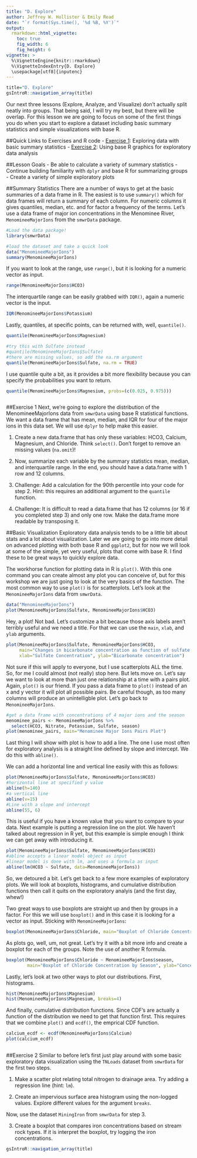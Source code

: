 ```yaml
---
title: "D. Explore"
author: Jeffrey W. Hollister & Emily Read
date: "`r format(Sys.time(), '%d %B, %Y')`"
output: 
  rmarkdown::html_vignette:
    toc: true
    fig_width: 6
    fig_height: 6
vignette: >
  %\VignetteEngine{knitr::rmarkdown}
  %\VignetteIndexEntry{D. Explore}
  \usepackage[utf8]{inputenc}
---
```


```r
title="D. Explore"
gsIntroR::navigation_array(title)
```


Our next three lessons (Explore, Analyze, and Visualize) don't actually split neatly into groups.  That being said, I will try my best, but there will be overlap.  For this lesson we are going to focus on some of the first things you do when you start to explore a dataset including basic summary statistics and simple visualizations with base R.

##Quick Links to Exercises and R code
- [Exercise 1](#exercise-1): Exploring data with basic summary statistics
- [Exercise 2](#exercise-2): Using base R graphics for exploratory data analysis 

##Lesson Goals
- Be able to calculate a variety of summary statistics
- Continue building familiarity with `dplyr` and base R for summarizing groups
- Create a variety of simple exploratory plots

##Summary Statistics
There are a number of ways to get at the basic summaries of a data frame in R.  The easiest is to use `summary()` which for data frames will return a summary of each column.  For numeric columns it gives quantiles, median, etc. and for factor a frequency of the terms.  Let's use a data frame of major ion concentrations in the Menominee River, `MenomineeMajorIons` from the `smwrData` package.

```r
#Load the data package!
library(smwrData)

#load the dataset and take a quick look
data("MenomineeMajorIons")
summary(MenomineeMajorIons)
```

If you want to look at the range, use `range()`, but it is looking for a numeric vector as input.

```r
range(MenomineeMajorIons$HCO3)
```

The interquartile range can be easily grabbed with `IQR()`, again a numeric vector is the input.

```r
IQR(MenomineeMajorIons$Potassium)
```

Lastly, quantiles, at specific points, can be returned with, well, `quantile()`.

```r
quantile(MenomineeMajorIons$Magnesium)

#try this with Sulfate instead 
#quantile(MenomineeMajorIons$Sulfate)
#there are missing values, so add the na.rm argument
quantile(MenomineeMajorIons$Sulfate, na.rm = TRUE)
```

I use quantile quite a bit, as it provides a bit more flexibility because you can specify the probabilities you want to return.

```r
quantile(MenomineeMajorIons$Magnesium, probs=(c(0.025, 0.975)))
```

```r
```

##Exercise 1
Next, we're going to explore the distribution of the MenomineeMajorIons data from `smwrData` using base R statistical functions. We want a data frame that has mean, median, and IQR for four of the major ions in this data set. We will use `dplyr` to help make this easier. 

1. Create a new data.frame that has only these variables: HCO3, Calcium, Magnesium, and Chloride. Think `select()`. Don't forget to remove an missing values (`na.omit`)!

2. Now, summarize each variable by the summary statistics mean, median, and interquartile range. In the end, you should have a data.frame with 1 row and 12 columns. 

3. Challenge: Add a calculation for the 90th percentile into your code for step 2. Hint: this requires an additional argument to the `quantile` function.

4. Challenge: It is difficult to read a data.frame that has 12 columns (or 16 if you completed step 3) and only one row. Make the data.frame more readable by transposing it. 


##Basic Visualization
Exploratory data analysis tends to be a little bit about stats and a lot about visualization.  Later we are going to go into more detail on advanced plotting with both base R and `ggplot2`, but for now we will look at some of the simple, yet very useful, plots that come with base R. I find these to be great ways to quickly explore data.  

The workhorse function for plotting data in R is `plot()`.  With this one command you can create almost any plot you can conceive of, but for this workshop we are just going to look at the very basics of the function.  The most common way to use `plot()` is for scatterplots.  Let's look at the `MenomineeMajorIons` data from `smwrData`.

```r
data("MenomineeMajorIons")
plot(MenomineeMajorIons$Sulfate, MenomineeMajorIons$HCO3)
```

Hey, a plot! Not bad. Let's customize a bit because those axis labels aren't terribly useful and we need a title. For that we can use the `main`, `xlab`, and `ylab` arguments.

```r
plot(MenomineeMajorIons$Sulfate, MenomineeMajorIons$HCO3,
     main="Changes in bicarbonate concentration as function of sulfate concentration",
     xlab="Sulfate Concentration", ylab="Bicarbonate concentration")
```

Not sure if this will apply to everyone, but I use scatterplots ALL the time.  So, for me I could almost (not really) stop here.  But lets move on.  Let's say we want to look at more than just one relationship at a time with a pairs plot.  Again, `plot()` is our friend.  If you pass a data frame to `plot()` instead of an x and y vector it will plot all possible pairs.  Be careful though, as too many columns will produce an unintelligble plot.  Let's go back to `MenomineeMajorIons`.

```r
#get a data frame with concentrations of 4 major ions and the season
menominee_pairs <- MenomineeMajorIons %>% 
  select(HCO3, Nitrate, Potassium, Sulfate, season)
plot(menominee_pairs, main="Menominee Major Ions Pairs Plot")
```

Last thing I will show with plot is how to add a line.  The one I use most often for exploratory analysis is a straight line defined by slope and intercept.  We do this with `abline()`.

We can add a horizontal line and vertical line easily with this as follows:

```r
plot(MenomineeMajorIons$Sulfate, MenomineeMajorIons$HCO3)
#horizontal line at specified y value
abline(h=140)
#a vertical line
abline(v=15)
#Line with a slope and intercept
abline(55, 6)
```

This is useful if you have a known value that you want to compare to your data.  Next example is putting a regression line on the plot.  We haven't talked about regression in R yet, but this example is simple enough I think we can get away with introducing it.

```r
plot(MenomineeMajorIons$Sulfate, MenomineeMajorIons$HCO3)
#abline accepts a linear model object as input
#linear model is done with lm, and uses a formula as input
abline(lm(HCO3 ~ Sulfate, data=MenomineeMajorIons))
```

So, we detoured a bit.  Let's get back to a few more examples of exploratory plots.  We will look at boxplots, histograms, and cumulative distribution functions then call it quits on the exploratory analyis (and the first day, whew!)

Two great ways to use boxplots are straight up and then by groups in a factor. For this we will use `boxplot()` and in this case it is looking for a vector as input. Sticking with `MenomineeMajorIons`:

```r
boxplot(MenomineeMajorIons$Chloride, main="Boxplot of Chloride Concentration", ylab="Concentration")
```

As plots go, well, um, not great.  Let's try it with a bit more info and create a boxplot for each of the groups. Note the use of another R formula.

```r
boxplot(MenomineeMajorIons$Chloride ~ MenomineeMajorIons$season, 
        main="Boxplot of Chloride Concentration by Season", ylab="Concentration")
```

Lastly, let's look at two other ways to plot our distributions.  First, histograms.

```r
hist(MenomineeMajorIons$Magnesium)
hist(MenomineeMajorIons$Magnesium, breaks=4)
```

And finally, cumulative distribution functions.  Since CDF's are actually a function of the distribution we need to get that function first.  This requires that we combine `plot()` and `ecdf()`, the emprical CDF function.

```r
calcium_ecdf <- ecdf(MenomineeMajorIons$Calcium)
plot(calcium_ecdf)
```

```r
```

##Exercise 2
Similar to before let's first just play around with some basic exploratory data visualization using the `TNLoads` dataset from `smwrData` for the first two steps.

1. Make a scatter plot relating total nitrogen to drainage area. Try adding a regression line (hint: `lm`). 

2. Create an impervious surface area histogram using the non-logged values. Explore different values for the argument `breaks`. 

Now, use the dataset `MiningIron` from `smwrData` for step 3. 

3. Create a boxplot that compares iron concentrations based on stream rock types. If it is interpret the boxplot, try logging the iron concentrations.


```r
gsIntroR::navigation_array(title)
```

